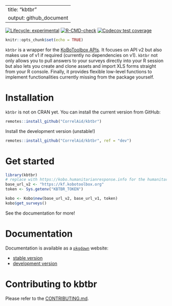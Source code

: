 
---
title: "kbtbr"
output: github_document
---

<!-- badges: start -->
[![Lifecycle: experimental](https://img.shields.io/badge/lifecycle-experimental-orange.svg)](https://lifecycle.r-lib.org/articles/stages.html#experimental)
[![R-CMD-check](https://github.com/CorrelAid/kbtbr/workflows/R-CMD-check/badge.svg)](https://github.com/CorrelAid/kbtbr/actions)
[![Codecov test coverage](https://codecov.io/gh/CorrelAid/kbtbr/branch/main/graph/badge.svg)](https://codecov.io/gh/CorrelAid/kbtbr?branch=main)
<!-- badges: end -->

```r
knitr::opts_chunk$set(echo = TRUE)
```

`kbtbr` is a wrapper for the [KoBoToolbox APIs](https://support.kobotoolbox.org/api.html). It focuses on API v2 but also makes use of v1 if required (currently no dependencies on v1). `kbtbr` not only allows you to pull answers to your surveys directly into your R session but also lets you create and clone assets and import XLS forms straight from your R console. Finally, it provides flexible low-level functions to implement functionalities currently missing from the package yourself. 

# Installation

`kbtbr` is not on CRAN yet. You can install the current version from GitHub: 

```r
remotes::install_github("CorrelAid/kbtbr")
```

Install the development version (unstable!)

```r
remotes::install_github("CorrelAid/kbtbr", ref = "dev")
```

# Get started

```r
library(kbtbr)
# replace with https://kobo.humanitarianresponse.info for the humanitarian server or your own if you self-host
base_url_v2 <- "https://kf.kobotoolbox.org" 
token <- Sys.getenv("KBTBR_TOKEN")

kobo <- Kobo$new(base_url_v2, base_url_v1, token)
kobo$get_surveys()
```

See the documentation for more! 

# Documentation

Documentation is available as a [`pkgdown`](https://pkgdown.r-lib.org/) website:

- [stable version](https://correlaid.github.io/kbtbr/) 
- [development version](https://correlaid.github.io/kbtbr/dev/)

# Contributing to kbtbr

Please refer to the [CONTRIBUTING.md](https://github.com/correlaid/kbtbr/blob/main/.github/CONTRIBUTING.md).
